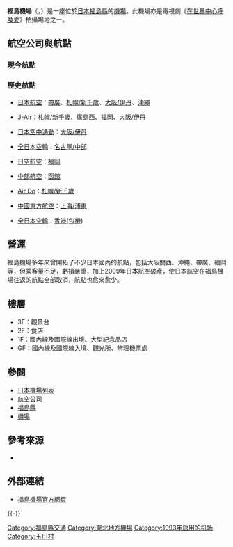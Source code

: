 {{Multiple issues|
{{No footnotes|time=2019-12-12T09:04:54+00:00}}
{{Refimprove|time=2019-12-12T09:04:54+00:00}}
{{Expand|time=2015-09-30}}
}}
{{noteTA
|1=zh-hans:在世界中心呼唤爱;zh-hk:在世界中心呼喚愛;zh-tw:在世界的中心呼喊愛情;
}}
{{Infobox airport
| name         = 福島機場<br /><small>Fukushima Airport</small>
| nativename   = {{lang|ja|福島空港}}
| photo        = Fukushima-Airport.jpg
| photosize    = 250px
| caption      = 
| IATA         = FKS
| ICAO         = RJSF
| type         = 民用
| operator     = {{Link-ja|福島縣廳|福島県庁}}
| city-served  = [[須賀川市|須賀川市]]
| location     = {{JPN}}[[福島縣|福島縣]][[石川郡|石川郡]][[玉川村|玉川村]]
| opened       = {{start date|1993|03|20}}
| closed       = <!-- {{end date|YYYY|MM|DD}} -->
| elevation-m  = 372
| metric-elev  = yes
| coordinates  = {{Coord|37|13|39|N|140|25|41|E|type:airport_region:JP|display=inline,title}}
| latd  =  37 | latm  = 13 | lats  = 39 | latNS  = N
| longd = 140 | longm = 25 | longs = 41 | longEW = E
| website                = {{URL|http://www.fks-ab.co.jp/}}
| pushpin_map            = Japan
| pushpin_mapsize        = 250
| pushpin_map_caption    = 機場在日本的位置
| pushpin_label          = FKS/RJSF
| pushpin_label_position = right
| r1-number    = 01/19
| r1-length-m  = 2,500
| r1-surface   = 混凝土/瀝青
| metric-rwy   = yes
| stat-year    = 2014
| stat1-header = 客運量
| stat1-data   = 251,034 人次
| stat2-header = 貨運量
| stat2-data   = 57 公噸
| stat3-header = 起降架次
| stat3-data   = 4,113 架次
}}

'''福島機場'''（{{jpn|j=福島空港|kn=ふくしまくうこう|rm=Fukushima kūkō|f=y}}，{{airport codes|FKS|RJSF}}）是一座位於[[日本|日本]][[福島縣|福島縣]]的[[機場|機場]]。此機場亦是電視劇《[[在世界中心呼喊愛|在世界中心呼喚愛]]》拍攝場地之一。

== 航空公司與航點 ==
===現今航點===
{{Airport-dest-list
| {{flagicon|JPN}} [[伊别克斯航空|伊别克斯航空]]（FW）| [[大阪國際機場|大阪/伊丹]]
| {{flagicon|JPN}} [[全日本空輸|全日本空輸]]（NH）<BR>【[[星空聯盟|星空聯盟]]】| [[大阪國際機場|大阪/伊丹]]
| {{flagicon|JPN}} [[全日本空輸|全日本空輸]]（NH）<BR>【[[星空聯盟|星空聯盟]]】<br>{{small|由[[全日空之翼|全日空之翼]]營運}}|[[新千歲機場|札幌/新千歲]]
| {{flagicon|KOR}} [[韓亞航空|韓亞航空]]（OZ）| '''包機：'''[[仁川國際機場|首爾/仁川]]（''暫停''）
| {{flagicon|越南}} [[越捷航空|越捷航空]]（VJ）| '''包機：'''[[新山一國際機場|胡志明市]]
| {{flagicon|THA}} [[泰國全亞洲航空|泰國全亞洲航空]]（XJ）| [[廊曼國際機場|曼谷/廊曼]] （''24FEB20 to 23APR20 / XJ824/825''）
}}

===歷史航點===
* {{flagicon|JPN}} [[日本航空|日本航空]]：[[帶廣機場|帶廣]]、[[新千歲機場|札幌/新千歲]]、[[大阪國際機場|大阪/伊丹]]、[[那霸機場|沖繩]]
* {{flagicon|JPN}} [[J-Air|J-Air]]：[[新千歲機場|札幌/新千歲]]、[[廣島西飛行場|廣島西]]、[[福岡機場|福岡]]、[[大阪國際機場|大阪/伊丹]]
* {{flagicon|JPN}} [[日本空中通勤|日本空中通勤]]：[[大阪國際機場|大阪/伊丹]]
* {{flagicon|JPN}} [[全日本空輸|全日本空輸]]：[[中部國際機場|名古屋/中部]]
* {{flagicon|JPN}} [[日空航空|日空航空]]：[[福岡機場|福岡]]
* {{flagicon|JPN}} [[中部航空|中部航空]]：[[函館機場|函館]]
* {{flagicon|JPN}} [[Air_Do|Air Do]]：[[新千歲機場|札幌/新千歲]]
* {{flagicon|CHN}} [[中國東方航空|中國東方航空]]：[[浦東國際機場|上海/浦東]]
* {{flagicon|JPN}} [[全日本空輸|全日本空輸]]：[[香港國際機場|香港]]([[包機|包機]])

== 營運 ==
福島機場多年來曾開拓了不少日本國內的航點，包括大阪關西、沖繩、帶廣、福岡等，但乘客量不足，虧損嚴重，加上2009年日本航空破產，使日本航空在福島機場往返的航點全部取消，航點也愈來愈少。

== 樓層 ==
*3F：觀景台
*2F：食店
*1F：國內線及國際線出境、大型紀念品店
*GF：國內線及國際線入境、觀光所、辨理機票處

== 參閱 ==
*[[日本機場列表|日本機場列表]]
*[[航空公司|航空公司]]
*[[福島縣|福島縣]]
*[[機場|機場]]

== 參考來源 ==
<div class="references-small">
<references />
</div>
* {{Cite web|publisher=国土交通省航空局航空ネットワーク企画課 |title=暦年・年度別空港管理状況調書 |date= |url=http://www.mlit.go.jp/common/001101030.pdf |accessdate=2015-09-30 |deadurl=yes |archiveurl=https://web.archive.org/web/20150923142025/http://www.mlit.go.jp/common/001101030.pdf |archivedate=2015-09-23 }}

== 外部連結 ==
* [http://www.fks-ab.co.jp/ 福島機場官方網頁]{{ja}}{{en}}{{zh-tw}}{{zh-cn}}{{ko}}
{{-}}
{{日本機場}}

{{DEFAULTSORT:Fukushima Airport}}
[[Category:福島縣交通|Category:福島縣交通]]
[[Category:東北地方機場|Category:東北地方機場]]
[[Category:1993年启用的机场|Category:1993年启用的机场]]
[[Category:玉川村|Category:玉川村]]